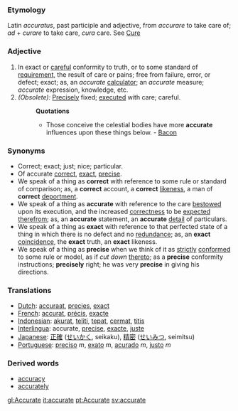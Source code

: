 ===Etymology===
Latin ''accuratus'', past participle and adjective, from ''accurare'' to take care of; ''ad'' + ''curare'' to take care, ''cura'' care. See [[Cure]]
===Adjective===
#In exact or [[careful]] conformity to truth, or to some standard of [[requirement]], the result of care or pains; free from failure, error, or defect; exact; as, an ''accurate'' [[calculator]]; an ''accurate'' measure; ''accurate'' expression, knowledge, etc.
#''(Obsolete):'' [[Precisely]] fixed; [[executed]] with care; careful.
#:'''Quotations'''
#:*Those conceive the celestial bodies have more '''accurate''' influences upon these things below. - [[Bacon]]
===Synonyms=== 
*Correct; exact; just; nice; particular.
*Of accurate [[correct]], [[exact]], [[precise]]. 
*We speak of a thing as '''correct''' with reference to some rule or standard of comparison; as, a '''correct''' account, a '''correct''' [[likeness]], a man of '''correct''' [[deportment]]. 
*We speak of a thing as '''accurate''' with reference to the care [[bestowed]] upon its execution, and the increased [[correctness]] to be [[expected]] [[therefrom]]; as, an '''accurate''' statement, an '''accurate''' [[detail]] of particulars. 
*We speak of a thing as '''exact''' with reference to that perfected state of a thing in which there is no defect and no [[redundance]]; as, an '''exact''' [[coincidence]], the '''exact''' truth, an '''exact''' likeness. 
*We speak of a thing as '''precise''' when we think of it as [[strictly]] [[conformed]] to some rule or model, as if ''cut down'' [[thereto]]; as a '''precise''' conformity instructions; '''precisely''' right; he was very '''precise''' in giving his directions.
===Translations===
*[[Dutch]]: [[accuraat]], [[precies]], [[exact]]
*[[French]]: [[accurat]], [[précis]], [[exacte]]
*[[Indonesian]]: [[akurat]], [[teliti]], [[tepat]], [[cermat]], [[titis]]
*[[Interlingua]]: accurate, [[precise]], [[exacte]], [[juste]]
*[[Japanese]]: [[正確]] ([[せいかく]], seikaku), [[精密]] ([[せいみつ]], seimitsu)
*[[Portuguese]]: [[preciso]] ''m'', [[exato]] ''m'', [[acurado]] ''m'', [[justo]] ''m''

===Derived words===
*[[accuracy]]
*[[accurately]]

[[gl:Accurate]]
[[it:accurate]]
[[pt:Accurate]]
[[sv:accurate]]